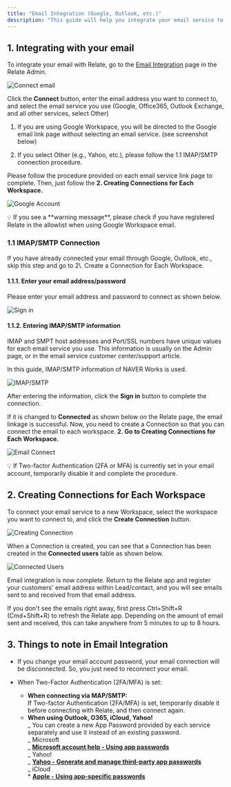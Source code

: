 ```yaml
---
title: "Email Integration (Google, Outlook, etc.)"
description: "This guide will help you integrate your email service to Relate."
---
```


## 1. Integrating with your email

To integrate your email with Relate, go to the [Email Integration](https://admin.relate.so/services) page in the Relate Admin.

![Connect email](/docs/images/setup/connect-email.png)

Click the **Connect** button, enter the email address you want to connect to, and select the email service you use (Google, Office365, Outlook Exchange, and all other services, select Other)

1. If you are using Google Workspace, you will be directed to the Google email link page without selecting an email service. (see screenshot below)

2. If you select Other (e.g., Yahoo, etc.), please follow the 1.1 IMAP/SMTP connection procedure.

Please follow the procedure provided on each email service link page to complete. Then, just follow the **2\. Creating Connections for Each Workspace.**

![Google Account](/docs/images/setup/google-account-access.png)

<Check>
  💡 If you see a **warning message**, please check if you have registered
  Relate in the allowlist when using Google Workspace email.
</Check>

### 1.1 IMAP/SMTP Connection

<Warning>
  If you have already connected your email through Google, Outlook, etc., skip
  this step and go to 2\. Create a Connection for Each Workspace.
</Warning>

#### **1.1.1.** Enter your email address/password

Please enter your email address and password to connect as shown below.

![Sign in](/docs/images/setup/sign-in.png)

#### **1.1.2.** Entering IMAP/SMTP information

IMAP and SMPT host addresses and Port/SSL numbers have unique values for each email service you use. This information is usually on the Admin page, or in the email service customer center/support article.

In this guide, IMAP/SMTP information of NAVER Works is used.

![IMAP/SMTP](/docs/images/setup/imap-smtp-info.png)

After entering the information, click the **Sign in** button to complete the connection.

If it is changed to **Connected** as shown below on the Relate page, the email linkage is successful. Now, you need to create a Connection so that you can connect the email to each workspace. **2\. Go to Creating Connections for Each Workspace.**

![Email Connect](/docs/images/setup/email-connected.png)

<Note>
  💡 If Two-factor Authentication (2FA or MFA) is currently set in your email
  account, temporarily disable it and complete the procedure.
</Note>

## 2. Creating Connections for Each Workspace

To connect your email service to a new Workspace, select the workspace you want to connect to, and click the **Create Connection** button.

![Creating Connection](/docs/images/setup/creating-connections-workspace.png)

When a Connection is created, you can see that a Connection has been created in the **Connected users** table as shown below.

![Connected Users](/docs/images/setup/connected-users.png)

Email integration is now complete. Return to the Relate app and register your customers' email address within Lead/contact, and you will see emails sent to and received from that email address.

<Note>
  If you don't see the emails right away, first press Ctrl+Shift+R (Cmd+Shift+R)
  to refresh the Relate app. Depending on the amount of email sent and received,
  this can take anywhere from 5 minutes to up to 8 hours.
</Note>

## 3. Things to note in Email Integration

- If you change your email account password, your email connection will be disconnected. So, you just need to reconnect your email.

- When Two-Factor Authentication (2FA/MFA) is set:
  - **When connecting via MAP/SMTP:**  
    If Two-factor Authentication (2FA/MFA) is set, temporarily disable it before connecting with Relate, and then connect again.
  - **When using Outlook, O365, iCloud, Yahoo!**  
     _ You can create a new App Password provided by each service separately and use it instead of an existing password.  
     _ Microsoft  
     _ [**Microsoft account help - Using app passwords**](https://support.microsoft.com/en-us/account-billing/using-app-passwords-with-apps-that-don-t-support-two-step-verification-5896ed9b-4263-e681-128a-a6f2979a7944)  
     _ Yahoo!  
     _ [**Yahoo - Generate and manage third-party app passwords**](https://help.yahoo.com/kb/learn-generate-password-sln15241.html)  
     _ iCloud  
     \* [**Apple - Using app-specific passwords**](https://support.apple.com/en-us/HT204397)
